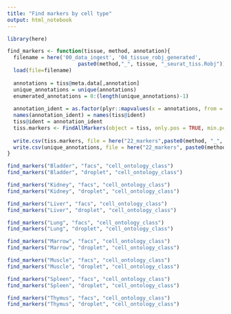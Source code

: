 ```yaml
---
title: "Find markers by cell type"
output: html_notebook
---
```


```r
library(here)

find_markers <- function(tissue, method, annotation){
  filename = here('00_data_ingest', '04_tissue_robj_generated', 
                       paste0(method,"_", tissue, "_seurat_tiss.Robj"))
  load(file=filename)
  
  annotations = tiss@meta.data[,annotation]
  unique_annotations = unique(annotations)
  enumerated_annotations = 0:(length(unique_annotations)-1)
  
  annotation_ident = as.factor(plyr::mapvalues(x = annotations, from = unique_annotations, to = enumerated_annotations))
  names(annotation_ident) = names(tiss@ident)
  tiss@ident = annotation_ident
  tiss.markers <- FindAllMarkers(object = tiss, only.pos = TRUE, min.pct = 0.25, thresh.use = 0.25)
  
  write.csv(tiss.markers, file = here("22_markers",paste0(method, "_", tissue, "_", annotation, "_markers.csv")))
  write.csv(unique_annotations, file = here("22_markers", paste0(method, "_", tissue, "_", annotation, "_classes.csv")))
}
```

```r
find_markers("Bladder", "facs", "cell_ontology_class")
find_markers("Bladder", "droplet", "cell_ontology_class")

find_markers("Kidney", "facs", "cell_ontology_class")
find_markers("Kidney", "droplet", "cell_ontology_class")

find_markers("Liver", "facs", "cell_ontology_class")
find_markers("Liver", "droplet", "cell_ontology_class")

find_markers("Lung", "facs", "cell_ontology_class")
find_markers("Lung", "droplet", "cell_ontology_class")

find_markers("Marrow", "facs", "cell_ontology_class")
find_markers("Marrow", "droplet", "cell_ontology_class")

find_markers("Muscle", "facs", "cell_ontology_class")
find_markers("Muscle", "droplet", "cell_ontology_class")

find_markers("Spleen", "facs", "cell_ontology_class")
find_markers("Spleen", "droplet", "cell_ontology_class")

find_markers("Thymus", "facs", "cell_ontology_class")
find_markers("Thymus", "droplet", "cell_ontology_class")
```

